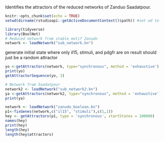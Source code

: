 Identifies the attractors of the reduced networks of Zanduo Saadatpour.

```r
knitr::opts_chunk$set(echo = TRUE)
setwd(dirname(rstudioapi::getActiveDocumentContext()$path)) #set wd to wherever script is located
```

```r
library(tidyverse)
library(BoolNet)
# Reduced network from stable motif Zanudo
network <- loadNetwork("sub_network.bn")
```

generate initial state where only il15, stimuli, and pdgfr are on
result should just be a random attractor
```r
yo <-getAttractors(network, type="synchronous", method = 'exhaustive')
print(yo)
getAttractorSequence(yo, 3)
```

```r
# Network from Saadatpour 
network2 <- loadNetwork("sub_network2.bn")
ya <-getAttractors(network2, type="synchronous", method = 'exhaustive')
print(ya)
```

```r
network <- loadNetwork("zanudo_boolean.bn")
p1<-fixGenes(network,c("il15", "stimuli"),c(1,1))
hey <- getAttractors(p1, type = 'synchronous', startStates = 100000)
names(hey)
print(hey)
length(hey)
length(hey$attractors)
```


